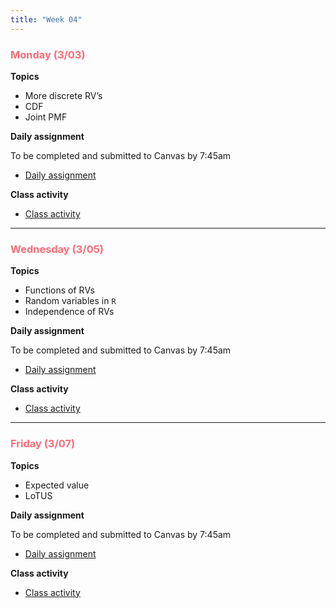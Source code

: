 ```yaml
---
title: "Week 04"
---
```


::: {style="color: #F66D7A"}
### Monday (3/03)
:::

**Topics**

-   More discrete RV's
-   CDF
-   Joint PMF

**Daily assignment**

To be completed and submitted to Canvas by 7:45am

-   [Daily assignment](daily/DA_09.pdf)

**Class activity**

-   [Class activity](class/CA_09.pdf)

------------------------------------------------------------------------

::: {style="color: #F66D7A"}
### Wednesday (3/05)
:::

**Topics**

-   Functions of RVs
-   Random variables in `R`
-   Independence of RVs

**Daily assignment**

To be completed and submitted to Canvas by 7:45am

-   [Daily assignment](daily/DA_10.pdf)

**Class activity**

-   [Class activity](class/CA_10.pdf)

------------------------------------------------------------------------

::: {style="color: #F66D7A"}
### Friday (3/07)
:::

**Topics**

-   Expected value
-   LoTUS

**Daily assignment**

To be completed and submitted to Canvas by 7:45am

-   [Daily assignment](daily/DA_11.pdf)

**Class activity**

-   [Class activity](class/CA_11.pdf)
